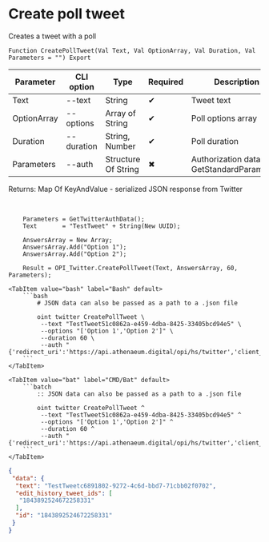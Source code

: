 ﻿---
sidebar_position: 6
---


# Create poll tweet
 Creates a tweet with a poll



`Function CreatePollTweet(Val Text, Val OptionArray, Val Duration, Val Parameters = "") Export`

  | Parameter | CLI option | Type | Required | Description |
  |-|-|-|-|-|
  | Text | --text | String | &#x2714; | Tweet text |
  | OptionArray | --options | Array of String | &#x2714; | Poll options array |
  | Duration | --duration | String, Number | &#x2714; | Poll duration |
  | Parameters | --auth | Structure Of String | &#x2716; | Authorization data. See GetStandardParameters |

  
  Returns:  Map Of KeyAndValue - serialized JSON response from Twitter

<br/>




```bsl title="1C:Enterprise/OneScript code example"
    Parameters = GetTwitterAuthData();
    Text       = "TestTweet" + String(New UUID);

    AnswersArray = New Array;
    AnswersArray.Add("Option 1");
    AnswersArray.Add("Option 2");

    Result = OPI_Twitter.CreatePollTweet(Text, AnswersArray, 60, Parameters);
```
 

 <Tabs>
  
    <TabItem value="bash" label="Bash" default>
        ```bash
            # JSON data can also be passed as a path to a .json file
            
            oint twitter CreatePollTweet \
             --text "TestTweet51c0862a-e459-4dba-8425-33405bcd94e5" \
             --options "['Option 1','Option 2']" \
             --duration 60 \
             --auth "{'redirect_uri':'https://api.athenaeum.digital/opi/hs/twitter','client_id':'***','client_secret':'***','access_token':'***','refresh_token':'***','oauth_token':'***','oauth_token_secret':'***','oauth_consumer_key':'***','oauth_consumer_secret':'***'}"
        ```
    </TabItem>
  
    <TabItem value="bat" label="CMD/Bat" default>
        ```batch
            :: JSON data can also be passed as a path to a .json file
            
            oint twitter CreatePollTweet ^
             --text "TestTweet51c0862a-e459-4dba-8425-33405bcd94e5" ^
             --options "['Option 1','Option 2']" ^
             --duration 60 ^
             --auth "{'redirect_uri':'https://api.athenaeum.digital/opi/hs/twitter','client_id':'***','client_secret':'***','access_token':'***','refresh_token':'***','oauth_token':'***','oauth_token_secret':'***','oauth_consumer_key':'***','oauth_consumer_secret':'***'}"
        ```
    </TabItem>
</Tabs>


```json title="Result"
{
 "data": {
  "text": "TestTweetc6891802-9272-4c6d-bbd7-71cbb02f0702",
  "edit_history_tweet_ids": [
   "1843892524672258331"
  ],
  "id": "1843892524672258331"
 }
}
```
